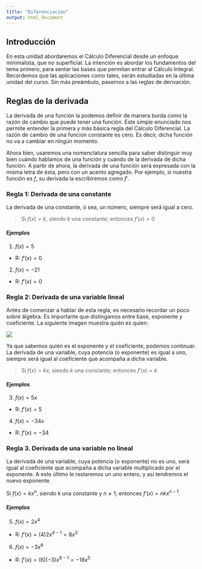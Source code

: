 ```yaml
---
title: "Diferenciación"
output: html_document
---
```


## Introducción

En esta unidad abordaremos el Cálculo Diferencial desde un enfoque minimalista, que no superficial. La intención es abordar los fundamentos del tema primero, para sentar las bases que permitan entrar al Cálculo Integral. Recordemos que las aplicaciones como tales, serán estudiadas en la última unidad del curso. Sin más preámbulo, pasemos a las reglas de derivación.

## Reglas de la derivada

La derivada de una función la podemos definir de manera burda como la razón de cambio que puede tener una función. Este simple enunciado nos permite entender la primera y más básica regla del Cálculo Diferencial. La razón de cambio de una función constante es cero. Es decir, dicha función no va a cambiar en ningún momento. 

Ahora bien, usaremos una nomenclatura sencilla para saber distinguir muy bien cuándo hablamos de una función y cuándo de la derivada de dicha función. A partir de ahora, la derivada de una función será expresada con la misma letra de ésta, pero con un acento agregado. Por ejemplo, si nuestra función es $f$, su derivada la escribiremos como $f'$.

### Regla 1: Derivada de una constante

La derivada de una constante, o sea, un número, siempre será igual a cero.

> Si $f(x)=k$, siendo $k$ una constante;
entonces $f'(x)=0$

#### Ejemplos

1. $f(x)=5$

- R: $f'(x)=0$

2. $f(x)=-21$

- R: $f'(x)=0$

### Regla 2: Derivada de una variable lineal

Antes de comenzar a hablar de esta regla, es necesario recordar un poco sobre álgebra. Es importante que distingamos entre base, exponente y coeficiente. La siguiente imagen muestra quién es quien: 

![](images/exponente.png)

Ya que sabemos quién es el exponente y el coeficiente, podemos continuar. La derivada de una variable, cuya potencia (o exponente) es igual a uno, siempre será igual al coeficiente que acompaña a dicha variable. 

> Si $f(x)=kx$, siendo $k$ una constante; entonces $f'(x)=k$

#### Ejemplos

3. $f(x)=5x$

- R: $f'(x)=5$

4. $f(x)=-34x$

- R: $f'(x)=-34$

### Regla 3. Derivada de una variable no lineal

La derivada de una variable, cuya potencia (o exponente) no es uno, será igual al coeficiente que acompaña a dicha variable multiplicado por el exponente. A este último le restaremos un uno entero, y así tendremos el nuevo exponente.

Si $f(x)=kx^n$, siendo $k$ una constante y $n\neq 1$; entonces $f'(x)=nkx^{n-1}$. 

#### Ejemplos

5. $f(x)=2x^4$

- R: $f'(x)=(4)2x^{4-1}=8x^3$

6. $f(x)=-3x^6$

- R: $f'(x)=(6)(-3)x^{6-1}=-18x^5$




